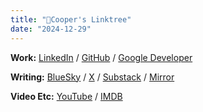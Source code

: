 ---
title: "🧱Cooper's Linktree"
date: "2024-12-29"
---

**Work:**
[LinkedIn](https://www.linkedin.com/in/cooperability/)
 / 
[GitHub](https://github.com/cooperability)
 / 
[Google Developer](https://g.dev/cooperability)

**Writing:**
[BlueSky](https://bsky.app/profile/cooperability.bsky.social)
 / 
[X](https://x.com/cooperability)
 / 
[Substack](https://cooperability.substack.com/)
 / 
[Mirror](https://mirror.xyz/0xAd7f62080c882D575DCd6F5eb29cB9C09B0d4B0D)

**Video Etc:**
[YouTube](https://www.youtube.com/@cooperability)
 / 
[IMDB](https://www.imdb.com/name/nm5343773/)

